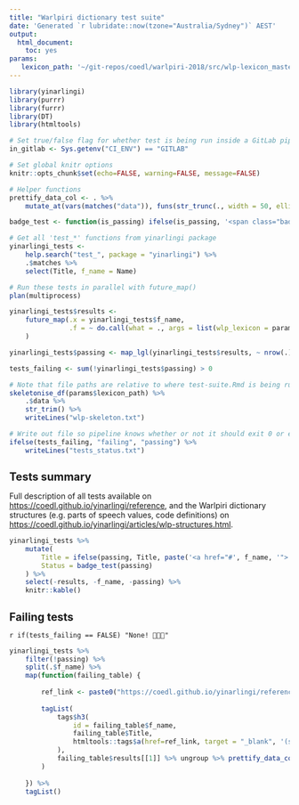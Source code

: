 ```yaml
---
title: "Warlpiri dictionary test suite"
date: 'Generated `r lubridate::now(tzone="Australia/Sydney")` AEST'
output: 
  html_document: 
    toc: yes
params:
   lexicon_path: '~/git-repos/coedl/warlpiri-2018/src/wlp-lexicon_master.txt'
---
```


```r
library(yinarlingi)
library(purrr)
library(furrr)
library(DT)
library(htmltools)

# Set true/false flag for whether test is being run inside a GitLab pipeline
in_gitlab <- Sys.getenv("CI_ENV") == "GITLAB"

# Set global knitr options
knitr::opts_chunk$set(echo=FALSE, warning=FALSE, message=FALSE)

# Helper functions
prettify_data_col <- . %>%
    mutate_at(vars(matches("data")), funs(str_trunc(., width = 50, ellipsis = "\t...")))

badge_test <- function(is_passing) ifelse(is_passing, '<span class="badge value build-passing">passing</span>', '<span class="badge value build-failing">failing</span>')
```

```r
# Get all 'test_*' functions from yinarlingi package
yinarlingi_tests <- 
    help.search("test_", package = "yinarlingi") %>%
    .$matches %>%
    select(Title, f_name = Name)

# Run these tests in parallel with future_map()
plan(multiprocess)

yinarlingi_tests$results <-
    future_map(.x = yinarlingi_tests$f_name,
               .f = ~ do.call(what = ., args = list(wlp_lexicon = params$lexicon_path))
    )

yinarlingi_tests$passing <- map_lgl(yinarlingi_tests$results, ~ nrow(.) == 0)

tests_failing <- sum(!yinarlingi_tests$passing) > 0
```

```r
# Note that file paths are relative to where test-suite.Rmd is being run!
skeletonise_df(params$lexicon_path) %>%
    .$data %>%
    str_trim() %>% 
    writeLines("wlp-skeleton.txt")

# Write out file so pipeline knows whether or not it should exit 0 or exit 1
ifelse(tests_failing, "failing", "passing") %>% 
    writeLines("tests_status.txt")
```

# Tests summary

Full description of all tests available on [https://coedl.github.io/yinarlingi/reference](https://coedl.github.io/yinarlingi/reference), and the Warlpiri dictionary structures (e.g. parts of speech values, code definitions) on [https://coedl.github.io/yinarlingi/articles/wlp-structures.html](https://coedl.github.io/yinarlingi/articles/wlp-structures.html).

```r
yinarlingi_tests %>%
    mutate(
        Title = ifelse(passing, Title, paste('<a href="#', f_name, '">', Title, '</a>', sep = '')),
        Status = badge_test(passing)
    ) %>% 
    select(-results, -f_name, -passing) %>% 
    knitr::kable()
```

# Failing tests

`r if(tests_failing == FALSE) "None! 🎉🎉🎉"`

```r
yinarlingi_tests %>%
    filter(!passing) %>%
    split(.$f_name) %>%
    map(function(failing_table) {
        
        ref_link <- paste0("https://coedl.github.io/yinarlingi/reference/", failing_table$f_name, ".html", collapse = "")
        
        tagList(
            tags$h3(
                id = failing_table$f_name,
                failing_table$Title,
                htmltools::tags$a(href=ref_link, target = "_blank", '(see full description)')
            ),
            failing_table$results[[1]] %>% ungroup %>% prettify_data_col() %>% datatable()
        )
        
    }) %>%
    tagList()
```

<style type="text/css">
h1 { font-size: 1.4em }
h2 { font-size: 1.3em }
h3 { font-size: 1.2em }

.badge.tag { background-color: #4c4c4c; padding: 2px 4px 3px 7px; border-radius: 4px 0 0 4px; }

.badge.value { padding: 2px 7px 3px 4px; border-radius: 0 4px 4px 0; }

.badge.build-passing { background-color: #4b2; }

.badge.build-failing { background-color: #c54; }
</style>
